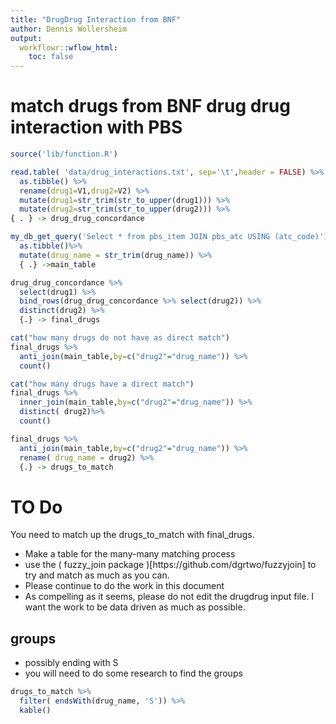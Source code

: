 ```yaml
---
title: "DrugDrug Interaction from BNF"
author: Dennis Wollersheim
output:
  workflowr::wflow_html:
    toc: false
---
```



#  match drugs from BNF drug drug interaction with PBS


```r
source('lib/function.R')

read.table( 'data/drug_interactions.txt', sep='\t',header = FALSE) %>%
  as.tibble() %>% 
  rename(drug1=V1,drug2=V2) %>%
  mutate(drug1=str_trim(str_to_upper(drug1))) %>%
  mutate(drug2=str_trim(str_to_upper(drug2))) %>%
{ . } -> drug_drug_concordance

my_db_get_query('Select * from pbs_item JOIN pbs_atc USING (atc_code)')%>%
  as.tibble()%>%
  mutate(drug_name = str_trim(drug_name)) %>%
  { .} ->main_table

drug_drug_concordance %>% 
  select(drug1) %>%
  bind_rows(drug_drug_concordance %>% select(drug2)) %>%
  distinct(drug2) %>%
  {.} -> final_drugs

cat("how many drugs do not have as direct match")
final_drugs %>% 
  anti_join(main_table,by=c("drug2"="drug_name")) %>%
  count()

cat("how many drugs have a direct match")
final_drugs %>% 
  inner_join(main_table,by=c("drug2"="drug_name")) %>%
  distinct( drug2)%>%
  count()

final_drugs %>% 
  anti_join(main_table,by=c("drug2"="drug_name")) %>%
  rename( drug_name = drug2) %>%
  {.} -> drugs_to_match


```
# TO Do

You need to match up the drugs_to_match with final_drugs.

  * Make a table for the many-many matching process
  * use the ( fuzzy_join package )[https://github.com/dgrtwo/fuzzyjoin] to try and match as much as you can.  
  * Please continue to do the work in this document
  * As compelling as it seems, please do not edit the drugdrug input file.  I want the work to be data driven as much as possible.

## groups 
  * possibly ending with S
  * you will need to do some research to find the groups

```r

drugs_to_match %>%
  filter( endsWith(drug_name, 'S')) %>%
  kable()

```





